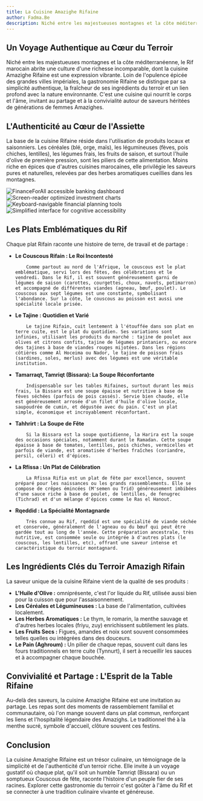 ```yaml
---
title: La Cuisine Amazighe Rifaine
author: Fadma.Be
description: Niché entre les majestueuses montagnes et la côte méditerranéenne, le Rif marocain abrite une culture d'une richesse incomparable, dont la cuisine Amazighe Rifaine est une expression vibrante.
---
```


## Un Voyage Authentique au Cœur du Terroir

Niché entre les majestueuses montagnes et la côte méditerranéenne, le Rif marocain abrite une culture d'une richesse incomparable, dont la cuisine Amazighe Rifaine est une expression vibrante. Loin de l'opulence épicée des grandes villes impériales, la gastronomie Rifaine se distingue par sa simplicité authentique, la fraîcheur de ses ingrédients du terroir et un lien profond avec la nature environnante. C'est une cuisine qui nourrit le corps et l'âme, invitant au partage et à la convivialité autour de saveurs héritées de générations de femmes Amazighes.


<BreakoutImage src="/articles/tagine-rif-cuisine-amazighe.jpg" />

## L'Authenticité au Cœur de l'Assiette

La base de la cuisine Rifaine réside dans l'utilisation de produits locaux et saisonniers. Les céréales (blé, orge, maïs), les légumineuses (fèves, pois chiches, lentilles), les légumes frais, les fruits de saison, et surtout l'huile d'olive de première pression, sont les piliers de cette alimentation. Moins riche en épices que d'autres cuisines marocaines, elle privilégie les saveurs pures et naturelles, relevées par des herbes aromatiques cueillies dans les montagnes.


<div class="grid grid-cols-1 gap-4 md:grid-cols-2">
  <Image
    src="/articles/mesfouf-rifain_cuisine-amazighe.jpg"
    alt="FinanceForAll accessible banking dashboard"
    width={1200}
    height={600}
    class="h-[250px] w-full rounded-lg object-cover"
  />
  <Image
    src="/articles/roco_alhoceima_cuisine_rifaine.jpg"
    alt="Screen-reader optimized investment charts"
    width={1200}
    height={600}
    class="h-[250px] w-full rounded-lg object-cover"
  />
  <Image
    src="/articles/tamriqt-ibawen-arrif.jpg"
    alt="Keyboard-navigable financial planning tools"
    width={1200}
    height={600}
    class="h-[250px] w-full rounded-lg object-cover"
  />
  <Image
    src="/articles/accir-arrif_cuisine_rifaine.jpg"
    alt="Simplified interface for cognitive accessibility"
    width={1200}
    height={600}
    class="h-[250px] w-full rounded-lg object-cover"
  />
</div>

## Les Plats Emblématiques du Rif

Chaque plat Rifain raconte une histoire de terre, de travail et de partage :

<ul class="list-inside list-disc">
        <li><strong>Le Couscous Rifain : Le Roi Incontesté </strong> </li>
        
        Comme partout au nord de l'Afrique, le couscous est le plat emblématique, servi lors des fêtes, des célébrations et le vendredi. Dans le Rif, il est souvent généreusement garni de légumes de saison (carottes, courgettes, choux, navets, potimarron) et accompagné de différentes viandes (agneau, bœuf, poulet). Le couscous aux sept légumes est une constante, symbolisant l'abondance. Sur la côte, le couscous au poisson est aussi une spécialité locale prisée.
</ul>
<ul class="list-inside list-disc">
        <li><strong>Le Tajine : Quotidien et Varié </strong> </li>
        
        Le tajine Rifain, cuit lentement à l'étouffée dans son plat en terre cuite, est le plat du quotidien. Ses variations sont infinies, utilisant les produits du marché : tajine de poulet aux olives et citrons confits, tajine de légumes printaniers, ou encore des tajines à base de viandes rouges mijotées. Dans les régions côtières comme Al Hoceima ou Nador, le tajine de poisson frais (sardines, soles, merlus) avec des légumes est une véritable institution.
</ul>
<ul class="list-inside list-disc">
        <li><strong>Tamarraqt, Tamriqt (Bissara): La Soupe Réconfortante </strong> </li>
        
        Indispensable sur les tables Rifaines, surtout durant les mois frais, la Bissara est une soupe épaisse et nutritive à base de fèves séchées (parfois de pois cassés). Servie bien chaude, elle est généreusement arrosée d'un filet d'huile d'olive locale, saupoudrée de cumin, et dégustée avec du pain. C'est un plat simple, économique et incroyablement réconfortant.
</ul>
<ul class="list-inside list-disc">
        <li><strong>Tahhrirt : La Soupe de Fête </strong> </li>
        
        Si la Bissara est la soupe quotidienne, la Harira est la soupe des occasions spéciales, notamment durant le Ramadan. Cette soupe épaisse à base de tomates, lentilles, pois chiches, vermicelles et parfois de viande, est aromatisée d'herbes fraîches (coriandre, persil, céleri) et d'épices.
</ul>
<ul class="list-inside list-disc">
        <li><strong>La Rfissa : Un Plat de Célébration </strong> </li>
        
        La Rfissa Rifia est un plat de fête par excellence, souvent préparé pour les naissances ou les grands rassemblements. Elle se compose de crêpes émincées (M'semen ou Trid) généreusement imbibées d'une sauce riche à base de poulet, de lentilles, de fenugrec (Tichrad) et d'un mélange d'épices comme le Ras el Hanout.
</ul>
<ul class="list-inside list-disc">
        <li><strong>Rqeddid : La Spécialité Montagnarde </strong> </li>
        
        Très connue au Rif, rqeddid est une spécialité de viande séchée et conservée, généralement de l'agneau ou du bœuf qui peut être gardée tout au long de l'année. Cette préparation ancestrale, très nutritive, est consommée seule ou intégrée à d'autres plats (le couscous, les lentilles, etc), offrant une saveur intense et caractéristique du terroir montagnard.
</ul>

<BreakoutImage src="/articles/amazigh-couscous_rif.jpg" />

## Les Ingrédients Clés du Terroir Amazigh Rifain

La saveur unique de la cuisine Rifaine vient de la qualité de ses produits :

<ul class="list-inside list-disc">
        <li><strong>L'Huile d'Olive :</strong> omniprésente, c'est l'or liquide du Rif, utilisée aussi bien pour la cuisson que pour l'assaisonnement.</li>
        <li><strong>Les Céréales et Légumineuses :</strong> La base de l'alimentation, cultivées localement.</li>
        <li><strong>Les Herbes Aromatiques :</strong> Le thym, le romarin, la menthe sauvage et d'autres herbes locales (friyu, zuy) enrichissent subtilement les plats.</li>
        <li><strong>Les Fruits Secs :</strong> Figues, amandes et noix sont souvent consommées telles quelles ou intégrées dans des douceurs.</li>
        <li><strong>Le Pain (Aghroum) :</strong> Un pilier de chaque repas, souvent cuit dans les fours traditionnels en terre cuite (Tynnurt), il sert à recueillir les sauces et à accompagner chaque bouchée.</li>
</ul>

## Convivialité et Partage : L'Esprit de la Table Rifaine

Au-delà des saveurs, la cuisine Amazighe Rifaine est une invitation au partage. Les repas sont des moments de rassemblement familial et communautaire, où l'on mange souvent dans un plat commun, renforçant les liens et l'hospitalité légendaire des Amazighs. Le traditionnel thé à la menthe sucré, symbole d'accueil, clôture souvent ces festins.

## Conclusion

La cuisine Amazighe Rifaine est un trésor culinaire, un témoignage de la simplicité et de l'authenticité d'un terroir riche. Elle invite à un voyage gustatif où chaque plat, qu'il soit un humble Tamriqt (Bissara) ou un somptueux Couscous de fête, raconte l'histoire d'un peuple fier de ses racines. Explorer cette gastronomie du terroir c'est goûter à l'âme du Rif et se connecter à une tradition culinaire vivante et généreuse.


